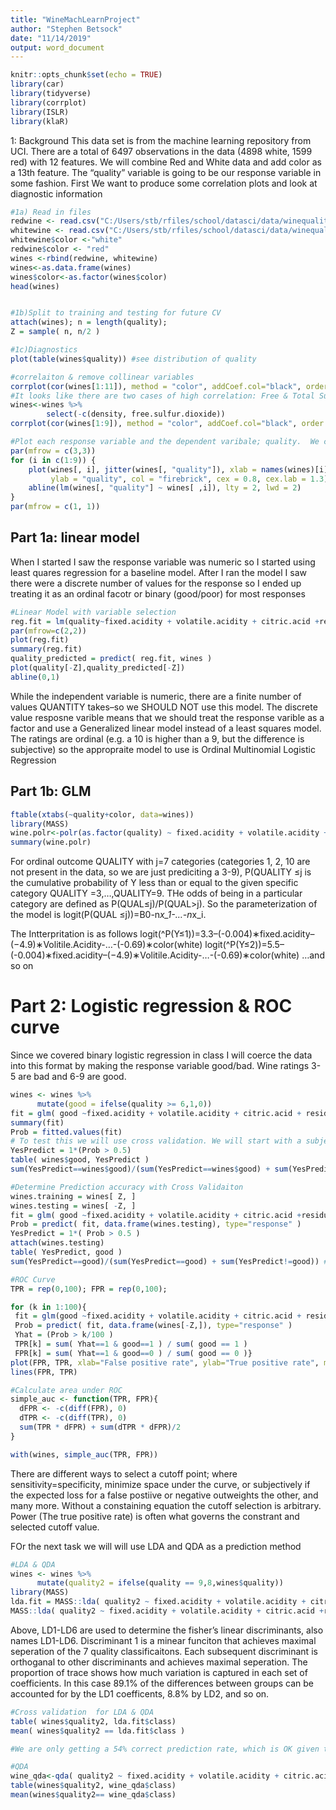 ---
title: "WineMachLearnProject"
author: "Stephen Betsock"
date: "11/14/2019"
output: word_document
---

```{r setup, include=FALSE}
knitr::opts_chunk$set(echo = TRUE)
library(car)
library(tidyverse)
library(corrplot)
library(ISLR)
library(klaR)
```
1: Background
 This data set is from the machine learning repository from UCI. There are a total of 6497 observations in the data (4898 white, 1599 red) with 12 features. We will combine Red and White data and add color as a 13th feature. The "quality" variable is going to be our response variable in some fashion. First We want to produce some correlation plots and look at diagnostic information

```{r}

#1a) Read in files 
redwine <- read.csv("C:/Users/stb/rfiles/school/datasci/data/winequality-red.csv")
whitewine <- read.csv("C:/Users/stb/rfiles/school/datasci/data/winequality-white.csv", sep=";")
whitewine$color <-"white"
redwine$color <- "red"
wines <-rbind(redwine, whitewine)
wines<-as.data.frame(wines)
wines$color<-as.factor(wines$color)
head(wines)


#1b)Split to training and testing for future CV
attach(wines); n = length(quality);
Z = sample( n, n/2 ) 

#1c)Diagnostics
plot(table(wines$quality)) #see distribution of quality

#correlaiton & remove collinear variables
corrplot(cor(wines[1:11]), method = "color", addCoef.col="black", order = "AOE",number.cex=0.75)
#It looks like there are two cases of high correlation: Free & Total Sulfur Dioxide; then alcohol and density. Lets eliminate total sulfur dioxide and density, since those two items have more high correltion with other items
wines<-wines %>% 
        select(-c(density, free.sulfur.dioxide))
corrplot(cor(wines[1:9]), method = "color", addCoef.col="black", order = "AOE",number.cex=0.75)

#Plot each response variable and the dependent varibale; quality.  We can see below that each of these has "outlier observationas but given this is university data we they were probably correclty collected, so it is hard to justify kicking them out of the data set
par(mfrow = c(3,3))
for (i in c(1:9)) {
    plot(wines[, i], jitter(wines[, "quality"]), xlab = names(wines)[i],
         ylab = "quality", col = "firebrick", cex = 0.8, cex.lab = 1.3)
    abline(lm(wines[, "quality"] ~ wines[ ,i]), lty = 2, lwd = 2)
}
par(mfrow = c(1, 1))
```

## Part 1a: linear model
When I started I saw the response variable was numeric so I started using least quares regression for a baseline model. After I ran the model I saw there were a discrete number of values for the response so I ended up treating it as an ordinal facotr or binary (good/poor) for most responses
```{r}
#Linear Model with variable selection 
reg.fit = lm(quality~fixed.acidity + volatile.acidity + citric.acid +residual.sugar+chlorides+ pH + sulphates + alcohol + color, subset=Z)
par(mfrow=c(2,2))
plot(reg.fit)
summary(reg.fit)
quality_predicted = predict( reg.fit, wines )
plot(quality[-Z],quality_predicted[-Z])
abline(0,1) 
```
While the independent variable is numeric, there are a finite number of values QUANTITY takes--so we SHOULD NOT use this model. The discrete value resposne varible means that we should treat the response varible as a factor and use a Generalized linear model instead of a least squares model. The ratings are ordinal (e.g. a 10 is higher than a 9, but the difference is subjective) so the appropraite model to use is Ordinal Multinomial Logistic Regression

## Part 1b: GLM
```{r}
ftable(xtabs(~quality+color, data=wines))
library(MASS)
wine.polr<-polr(as.factor(quality) ~ fixed.acidity + volatile.acidity + citric.acid +residual.sugar+chlorides+ pH + sulphates + alcohol + color,subset=Z, Hess=T)
summary(wine.polr)
```
For ordinal outcome QUALITY with j=7 categories (categories 1, 2, 10 are not present in the data, so we are just prediciting a 3-9), P(QUALITY ≤j is the cumulative probability of Y less than or equal to the given specific category QUALITY =3,...,QUALITY=9. THe odds of being in a particular category are defined as P(QUAL≤j)/P(QUAL>j). So the parameterization of the model is logit(P(QUAL ≤j))=B0-n*x_1-...-n*x_i.

The Intterpritation is as follows
logit(^P(Y≤1))=3.3–(-0.004)∗fixed.acidity–(−4.9)∗Volitile.Acidity-...-(-0.69)∗color(white)
logit(^P(Y≤2))=5.5–(-0.004)∗fixed.acidity–(−4.9)∗Volitile.Acidity-...-(-0.69)∗color(white)
...and so on

# Part 2: Logistic regression & ROC curve

Since we covered binary logistic regression in class I will coerce the data into this format by making the response variable good/bad. Wine ratings 3-5 are bad and 6-9 are good.
```{r}
wines <- wines %>%
      mutate(good = ifelse(quality >= 6,1,0))
fit = glm( good ~fixed.acidity + volatile.acidity + citric.acid + residual.sugar + chlorides + pH + sulphates + alcohol + color,data=wines, family = binomial )
summary(fit)
Prob = fitted.values(fit)
# To test this we will use cross validation. We will start with a subjective cutoff and then use a ROC curve to optimize
YesPredict = 1*(Prob > 0.5)
table( wines$good, YesPredict )
sum(YesPredict==wines$good)/(sum(YesPredict==wines$good) + sum(YesPredict!=wines$good)) #fairly accurate but we will see if we can improve it

#Determine Prediction accuracy with Cross Validaiton
wines.training = wines[ Z, ]
wines.testing = wines[ -Z, ]
fit = glm( good ~fixed.acidity + volatile.acidity + citric.acid +residual.sugar+chlorides+ pH + sulphates + alcohol + color, family = binomial, data=wines.training )
Prob = predict( fit, data.frame(wines.testing), type="response" )
YesPredict = 1*( Prob > 0.5 )
attach(wines.testing)
table( YesPredict, good )
sum(YesPredict==good)/(sum(YesPredict==good) + sum(YesPredict!=good)) #The accuracy of our model is about the same!

#ROC Curve
TPR = rep(0,100); FPR = rep(0,100);

for (k in 1:100){
 fit = glm(good ~fixed.acidity + volatile.acidity + citric.acid + residual.sugar+chlorides+ pH + sulphates + alcohol + color, data=wines[ Z, ], family = binomial)
 Prob = predict( fit, data.frame(wines[-Z,]), type="response" )
 Yhat = (Prob > k/100 )
 TPR[k] = sum( Yhat==1 & good==1 ) / sum( good == 1 )
 FPR[k] = sum( Yhat==1 & good==0 ) / sum( good == 0 )}
plot(FPR, TPR, xlab="False positive rate", ylab="True positive rate", main="ROC curve")
lines(FPR, TPR)

#Calculate area under ROC
simple_auc <- function(TPR, FPR){
  dFPR <- -c(diff(FPR), 0)
  dTPR <- -c(diff(TPR), 0)
  sum(TPR * dFPR) + sum(dTPR * dFPR)/2
}

with(wines, simple_auc(TPR, FPR))
```
There are different ways to select a cutoff point; where sensitivity=specificity, minimize space under the curve, or subjectively if the expected loss for a false postiive or negative outweights the other, and many more. Without a constaining equation the cutoff selection is arbitrary. Power (The true positive rate) is often what governs the constrant and selected cutoff value.

FOr the next task we will will use LDA and QDA as a prediction method
```{r}
#LDA & QDA
wines <- wines %>%
      mutate(quality2 = ifelse(quality == 9,8,wines$quality))
library(MASS)
lda.fit = MASS::lda( quality2 ~ fixed.acidity + volatile.acidity + citric.acid +residual.sugar+chlorides+ pH + sulphates + alcohol + color, CV=TRUE, data=wines)
MASS::lda( quality2 ~ fixed.acidity + volatile.acidity + citric.acid +residual.sugar+chlorides+ pH + sulphates + alcohol + color, data=wines)
```
Above, LD1-LD6 are used to determine the fisher's linear discriminants, also names LD1-LD6. Discriminant 1 is a minear funciton that achieves maximal seperation of the 7 quality classificaitons. Each subsequent discriminant is orthoganal to other discriminants and achieves maximal seperation. The proportion of trace shows how much variation is captured in each set of coefficients. In this case 89.1% of the differences between groups can be accounted for by the LD1 coefficents, 8.8% by LD2, and so on.
```{r}
#Cross validation  for LDA & QDA
table( wines$quality2, lda.fit$class)
mean( wines$quality2 == lda.fit$class )

#We are only getting a 54% correct prediction rate, which is OK given the number of classes but far from ideal. We wil use other models and see if we can find something better

#QDA
wine_qda<-qda( quality2 ~ fixed.acidity + volatile.acidity + citric.acid +residual.sugar+chlorides+ pH + sulphates + alcohol + color, CV=TRUE, data=wines)
table(wines$quality2, wine_qda$class)
mean(wines$quality2== wine_qda$class)
```

```{r}
```